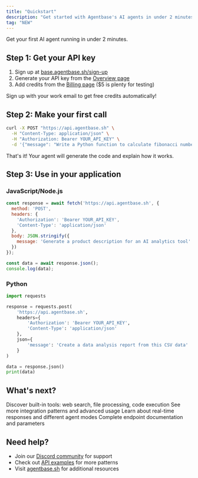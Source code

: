 ```yaml
---
title: "Quickstart"
description: "Get started with Agentbase's AI agents in under 2 minutes."
tag: "NEW"
---
```


Get your first AI agent running in under 2 minutes.

## Step 1: Get your API key

1. Sign up at [base.agentbase.sh/sign-up](https://base.agentbase.sh/sign-up)
2. Generate your API key from the [Overview page](https://base.agentbase.sh/overview)
3. Add credits from the [Billing page](https://base.agentbase.sh/credits) ($5 is plenty for testing)

<Tip>Sign up with your work email to get free credits automatically!</Tip>

## Step 2: Make your first call

```bash
curl -X POST "https://api.agentbase.sh" \
  -H "Content-Type: application/json" \
  -H "Authorization: Bearer YOUR_API_KEY" \
  -d '{"message": "Write a Python function to calculate fibonacci numbers"}'
```

That's it! Your agent will generate the code and explain how it works.

## Step 3: Use in your application

### JavaScript/Node.js
```javascript
const response = await fetch('https://api.agentbase.sh', {
  method: 'POST',
  headers: {
    'Authorization': 'Bearer YOUR_API_KEY',
    'Content-Type': 'application/json'
  },
  body: JSON.stringify({
    message: 'Generate a product description for an AI analytics tool'
  })
});

const data = await response.json();
console.log(data);
```

### Python
```python
import requests

response = requests.post(
    'https://api.agentbase.sh',
    headers={
        'Authorization': 'Bearer YOUR_API_KEY',
        'Content-Type': 'application/json'
    },
    json={
        'message': 'Create a data analysis report from this CSV data'
    }
)

data = response.json()
print(data)
```

## What's next?

<CardGroup cols={2}>
  <Card title="Built-in Tools" icon="tools" href="/build/tools">
    Discover built-in tools: web search, file processing, code execution
  </Card>
  
  <Card title="API Examples" icon="code" href="/api/example">
    See more integration patterns and advanced usage
  </Card>
  
  <Card title="Streaming & Modes" icon="bolt" href="/api/message-events">
    Learn about real-time responses and different agent modes
  </Card>
  
  <Card title="API Reference" icon="book" href="/api/run-agent">
    Complete endpoint documentation and parameters
  </Card>
</CardGroup>

## Need help?

- Join our [Discord community](https://discord.com/invite/KFtqf7j9fs) for support
- Check out [API examples](/api/example) for more patterns
- Visit [agentbase.sh](https://agentbase.sh) for additional resources